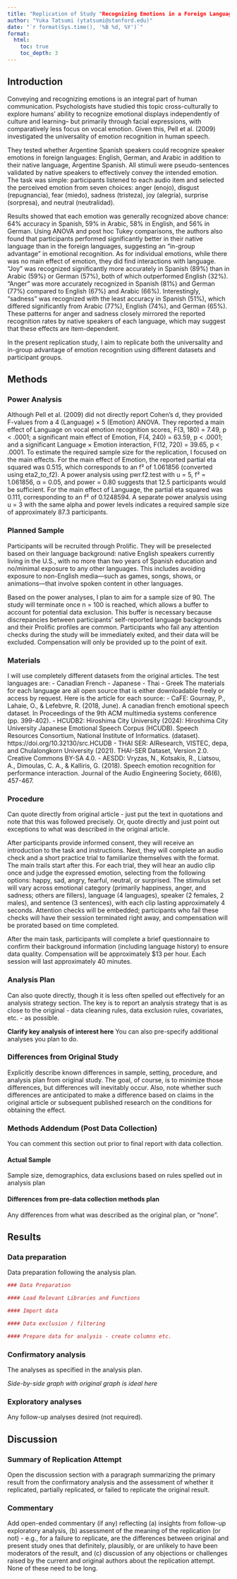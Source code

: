 ```yaml
---
title: "Replication of Study "Recognizing Emotions in a Foreign Language" by Marc D. Pell, Laura Monetta, Silke Paulmann, Sonja A. Kotz (2009, Journal of Nonverbal Behaviors)"
author: "Yuka Tatsumi (ytatsumi@stanford.edu)"
date: "`r format(Sys.time(), '%B %d, %Y')`"
format:
  html:
    toc: true
    toc_depth: 3
---
```


<!-- Replication reports should all use this template to standardize reporting across projects.  These reports will be public supplementary materials that accompany the summary report(s) of the aggregate results. -->

## Introduction

Conveying and recognizing emotions is an integral part of human communication.
Psychologists have studied this topic cross-culturally to explore humans' ability to recognize emotional displays independently of culture
and learning-- but primarily through facial expressions, with comparatively less focus on vocal emotion. 
Given this, Pell et al. (2009) investigated the universality of emotion recognition in human speech.

They tested whether Argentine Spanish speakers could recognize speaker emotions in foreign languages: English, German, and Arabic 
in addition to their native language, Argentine Spanish. All stimuli were pseudo-sentences validated by native speakers to 
effectively convey the intended emotion. The task was simple: participants listened to each audio item and selected the perceived emotion
from seven choices: anger (enojo), disgust (repugnancia), fear (miedo), sadness (tristeza), joy (alegría), surprise (sorpresa), and neutral (neutralidad).

Results showed that each emotion was generally recognized above chance: 64% accuracy in Spanish, 59% in Arabic, 58% in English, and 56% in German.
Using ANOVA and post hoc Tukey comparisons, the authors also found that participants performed significantly better in their native language
than in the foreign languages, suggesting an "in-group advantage" in emotional recognition. 
As for individual emotions, while there was no main effect of emotion, they did find interactions with language.
“Joy” was recognized significantly more accurately in Spanish (89%) than in Arabic (59%) or German (57%), both of which outperformed English (32%).
“Anger” was more accurately recognized in Spanish (81%) and German (77%) compared to English (67%) and Arabic (66%).
Interestingly, “sadness” was recognized with the least accuracy in Spanish (51%), which differed significantly from
Arabic (77%), English (74%), and German (65%). These patterns for anger and sadness closely mirrored the reported recognition rates
by native speakers of each language, which may suggest that these effects are item-dependent.

In the present replication study, I aim to replicate both the universality and in-group advantage of emotion recognition
using different datasets and participant groups.

## Methods

### Power Analysis

Although Pell et al. (2009) did not directly report Cohen’s d, they provided F-values from a 4 (Language) × 5 (Emotion) ANOVA.
They reported a main effect of Language on vocal emotion recognition scores, F(3, 180) = 7.49, p < .0001;
a significant main effect of Emotion, F(4, 240) = 63.59, p < .0001; and a significant Language × Emotion interaction,
F(12, 720) = 39.65, p < .0001. To estimate the required sample size for the replication, I focused on the main effects.
For the main effect of Emotion, the reported partial eta squared was 0.515, which corresponds to an f² of 1.061856 (converted using eta2_to_f2).
A power analysis using pwr.f2.test with u = 5, f² = 1.061856, α = 0.05, and power = 0.80 suggests that 12.5 participants would be sufficient.
For the main effect of Language, the partial eta squared was 0.111, corresponding to an f² of 0.1248594. A separate power analysis using u = 3
with the same alpha and power levels indicates a required sample size of approximately 87.3 participants.

### Planned Sample

Participants will be recruited through Prolific. They will be preselected based on their language background: native English speakers
currently living in the U.S., with no more than two years of Spanish education and no/minimal exposure to any other languages.
This includes avoiding exposure to non-English media—such as games, songs, shows, or animations—that involve spoken content in other languages.

Based on the power analyses, I plan to aim for a sample size of 90. The study will terminate once n = 100 is reached,
which allows a buffer to account for potential data exclusion. This buffer is necessary because discrepancies between participants’ self-reported
language backgrounds and their Prolific profiles are common. Participants who fail any attention checks during the study will be immediately exited,
and their data will be excluded. Compensation will only be provided up to the point of exit.


### Materials

I will use completely different datasets from the original articles.
The test languages are:
- Canadian French
- Japanese
- Thai 
- Greek
The materials for each language are all open source that is either downloadable freely or access by request.
Here is the article for each source:
- CaFE: Gournay, P., Lahaie, O., & Lefebvre, R. (2018, June). A canadian french emotional speech dataset. In Proceedings of the 9th ACM multimedia systems conference (pp. 399-402).
- HCUDB2: Hiroshima City University (2024): Hiroshima City University Japanese Emotional Speech Corpus (HCUDB). Speech Resources Consortium, National Institute of Informatics. (dataset). https://doi.org/10.32130/src.HCUDB
- THAI SER: AIResearch, VISTEC, depa, and Chulalongkorn University (2021). THAI-SER Dataset, Version 2.0. Creative Commons BY-SA 4.0.
- AESDD: Vryzas, N., Kotsakis, R., Liatsou, A., Dimoulas, C. A., & Kalliris, G. (2018). Speech emotion recognition for performance interaction. Journal of the Audio Engineering Society, 66(6), 457-467.


### Procedure	

<instructions>
Can quote directly from original article - just put the text in quotations and note that this was followed precisely.  Or, quote directly and just point out exceptions to what was described in the original article.

After participants provide informed consent, they will receive an introduction to the task and instructions. 
Next, they will complete an audio check and a short practice trial to familiarize themselves with the format.
The main trails start after this. For each trial, they will hear an audio clip once and judge the expressed emotion, 
selecting from the following options: happy, sad, angry, fearful, neutral, or surprised. The stimulus set will vary across emotional category
(primarily happiness, anger, and sadness; others are fillers), language (4 languages), speaker (2 females, 2 males), and sentence (3 sentences),
with each clip lasting approximately 4 seconds. Attention checks will be embedded; participants who fail these checks will have their session
terminated right away, and compensation will be prorated based on time completed. 

After the main task, participants will complete a brief questionnaire to confirm their background information (including language history) to ensure data quality. 
Compensation will be approximately $13 per hour. Each session will last approximately 40 minutes. 



### Analysis Plan

Can also quote directly, though it is less often spelled out effectively for an analysis strategy section. 
 The key is to report an analysis strategy that is as close to the original - data cleaning rules, data exclusion rules, covariates, etc. - as possible.  

**Clarify key analysis of interest here**  You can also pre-specify additional analyses you plan to do.



### Differences from Original Study

Explicitly describe known differences in sample, setting, procedure, and analysis plan from original study.  The goal, of course, is to minimize those differences, but differences will inevitably occur.  Also, note whether such differences are anticipated to make a difference based on claims in the original article or subsequent published research on the conditions for obtaining the effect.






### Methods Addendum (Post Data Collection)

You can comment this section out prior to final report with data collection.


#### Actual Sample
  Sample size, demographics, data exclusions based on rules spelled out in analysis plan



#### Differences from pre-data collection methods plan
  Any differences from what was described as the original plan, or “none”.


## Results


### Data preparation

Data preparation following the analysis plan.
	
```r
### Data Preparation

#### Load Relevant Libraries and Functions

#### Import data

#### Data exclusion / filtering

#### Prepare data for analysis - create columns etc.
```

### Confirmatory analysis

The analyses as specified in the analysis plan.  

*Side-by-side graph with original graph is ideal here*

### Exploratory analyses

Any follow-up analyses desired (not required).  

## Discussion

### Summary of Replication Attempt

Open the discussion section with a paragraph summarizing the primary result from the confirmatory analysis and the assessment of whether it replicated, partially replicated, or failed to replicate the original result.  

### Commentary

Add open-ended commentary (if any) reflecting (a) insights from follow-up exploratory analysis, (b) assessment of the meaning of the replication (or not) - e.g., for a failure to replicate, are the differences between original and present study ones that definitely, plausibly, or are unlikely to have been moderators of the result, and (c) discussion of any objections or challenges raised by the current and original authors about the replication attempt.  None of these need to be long.
